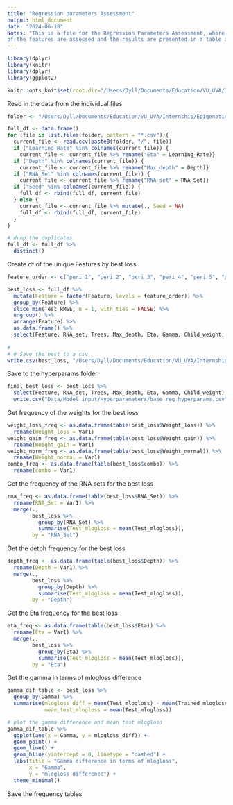 ```yaml
---
title: "Regression parameters Assessment"
output: html_document
date: "2024-06-18"
Notes: "This is a file for the Regression Parameters Assessment, where the parameters (rna sets, depth) 
of the features are assessed and the results are presented in a table and visualized."
---
```


```r
library(dplyr)
library(knitr)
library(dplyr)
library(ggplot2)
```


```r
knitr::opts_knit$set(root.dir="/Users/Dyll/Documents/Education/VU_UVA/Internship/Epigenetics/Janssen_Group-UMCUtrecht/Main_Project")
```

Read in the data from the individual files
```r
folder <- "/Users/Dyll/Documents/Education/VU_UVA/Internship/Epigenetics/Janssen_Group-UMCUtrecht/Main_Project/Data/Model_output/Hyperparams/Base_models/regression/data"

full_df <- data.frame()
for (file in list.files(folder, pattern = "*.csv")){
  current_file <- read.csv(paste0(folder, "/", file)) 
  if ("Learning_Rate" %in% colnames(current_file)) {
    current_file <- current_file %>% rename("Eta" = Learning_Rate)}
  if ("Depth" %in% colnames(current_file)) {
    current_file <- current_file %>% rename("Max_depth" = Depth)}
  if ("RNA_Set" %in% colnames(current_file)) {
    current_file <- current_file %>% rename("RNA_set" = RNA_Set)}
  if ("Seed" %in% colnames(current_file)) {
    full_df <- rbind(full_df, current_file)
  } else {
    current_file <- current_file %>% mutate(., Seed = NA)
    full_df <- rbind(full_df, current_file)
  }
}

# drop the duplicates
full_df <- full_df %>% 
  distinct()


```


Create df of the unique Features by best loss
```r
feature_order <- c("peri_1", "peri_2", "peri_3", "peri_4", "peri_5", "peri_7", "peri_8", "peri_9", "peri_10", "peri_16_1", "peri_16_2", "peri_17", "peri_20", "peri_22_3", "ai1", "loh_hrd", "lst1")

best_loss <- full_df %>% 
  mutate(Feature = factor(Feature, levels = feature_order)) %>%
  group_by(Feature) %>% 
  slice_min(Test_RMSE, n = 1, with_ties = FALSE) %>%
  ungroup() %>%
  arrange(Feature) %>% 
  as.data.frame() %>% 
  select(Feature, RNA_set, Trees, Max_depth, Eta, Gamma, Child_weight, everything())
  
# 
# # Save the best to a csv
write.csv(best_loss, "/Users/Dyll/Documents/Education/VU_UVA/Internship/Epigenetics/Janssen_Group-UMCUtrecht/Main_Project/Data/Model_output/Hyperparams/Base_models/regression/best_loss.csv", row.names = FALSE)
```

Save to the hyperparams folder
```r
final_best_loss <- best_loss %>% 
  select(Feature, RNA_set, Trees, Max_depth, Eta, Gamma, Child_weight) %>% 
  write.csv("Data/Model_input/Hyperparameters/base_reg_hyperparams.csv", row.names = FALSE)
```


Get frequency of the weights for the best loss
```r
weight_loss_freq <- as.data.frame(table(best_loss$Weight_loss)) %>% 
  rename(Weight_loss = Var1)
weight_gain_freq <- as.data.frame(table(best_loss$Weight_gain)) %>% 
  rename(Weight_gain = Var1)
weight_norm_freq <- as.data.frame(table(best_loss$Weight_normal)) %>% 
  rename(Weight_normal = Var1)
combo_freq <- as.data.frame(table(best_loss$combo)) %>%
  rename(combo = Var1)
```

Get the frequency of the RNA sets for the best loss
```r
rna_freq <- as.data.frame(table(best_loss$RNA_Set)) %>% 
  rename(RNA_Set = Var1) %>% 
  merge(., 
        best_loss %>% 
          group_by(RNA_Set) %>% 
          summarise(Test_mlogloss = mean(Test_mlogloss)), 
        by = "RNA_Set")
```

Get the detph frequency for the best loss
```r
depth_freq <- as.data.frame(table(best_loss$Depth)) %>% 
  rename(Depth = Var1) %>% 
  merge(., 
        best_loss %>% 
          group_by(Depth) %>% 
          summarise(Test_mlogloss = mean(Test_mlogloss)), 
        by = "Depth")
```

Get the Eta frequency for the best loss
```r
eta_freq <- as.data.frame(table(best_loss$Eta)) %>% 
  rename(Eta = Var1) %>% 
  merge(., 
        best_loss %>% 
          group_by(Eta) %>% 
          summarise(Test_mlogloss = mean(Test_mlogloss)), 
        by = "Eta")
```

Get the gamma in terms of mlogloss difference
```r
gamma_dif_table <- best_loss %>% 
  group_by(Gamma) %>% 
  summarise(mlogloss_diff = mean(Test_mlogloss) - mean(Trained_mlogloss),
            mean_test_mlogloss = mean(Test_mlogloss))

# plot the gamma difference and mean test mlogloss
gamma_dif_table %>% 
  ggplot(aes(x = Gamma, y = mlogloss_diff)) +
  geom_point() +
  geom_line() +
  geom_hline(yintercept = 0, linetype = "dashed") +
  labs(title = "Gamma difference in terms of mlogloss",
       x = "Gamma",
       y = "mlogloss difference") +
  theme_minimal()
```


Save the frequency tables
```r
```


